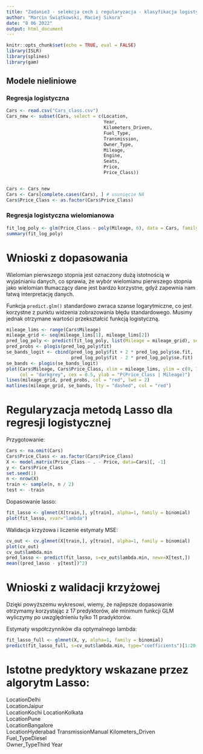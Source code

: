 ---
title: "Zadanie3 - selekcja cech i regularyzacja - klasyfikacja logistyczna"
author: "Marcin Świątkowski, Maciej Sikora"
date: "8 06 2022"
output: html_document
---

```{r setup, include=FALSE}
knitr::opts_chunk$set(echo = TRUE, eval = FALSE)
library(ISLR)
library(splines)
library(gam)
```

## Modele nieliniowe

### Regresja logistyczna

```{r załadowanie danych}
Cars <- read.csv("Cars_class.csv")
Cars_new <- subset(Cars, select = c(Location, 
                                    Year, 
                                    Kilometers_Driven, 
                                    Fuel_Type, 
                                    Transmission, 
                                    Owner_Type, 
                                    Mileage, 
                                    Engine,  
                                    Seats, 
                                    Price, 
                                    Price_Class))


Cars <- Cars_new
Cars <- Cars[complete.cases(Cars), ] # usunięcie NA
Cars$Price_Class <- as.factor(Cars$Price_Class)
```

### Regresja logistyczna wielomianowa


```{r logisticPoly}
fit_log_poly <- glm(Price_Class ~ poly(Mileage, 6), data = Cars, family = binomial)
summary(fit_log_poly)
```
# Wnioski z dopasowania
Wielomian pierwszego stopnia jest oznaczony dużą istotnością w wyjaśnianiu danych, co sprawia, że wybór wielomianu pierwszego stopnia jako wielomian tłumaczący dane jest bardzo korzystne, gdyż zapewnia nam łatwą interpretację danych.



Funkcja `predict.glm()` standardowo zwraca szanse logarytmiczne, co jest korzystne z punktu widzenia zobrazowania błędu standardowego. Musimy jednak otrzymane wartości przekształcić funkcją logistyczną.

```{r logisticPolyPred}
mileage_lims <- range(Cars$Mileage)
mileage_grid <- seq(mileage_lims[1], mileage_lims[2])
pred_log_poly <- predict(fit_log_poly, list(Mileage = mileage_grid), se.fit = TRUE)
pred_probs <- plogis(pred_log_poly$fit)
se_bands_logit <- cbind(pred_log_poly$fit + 2 * pred_log_poly$se.fit,
                        pred_log_poly$fit - 2 * pred_log_poly$se.fit)
se_bands <- plogis(se_bands_logit)
plot(Cars$Mileage, Cars$Price_Class, xlim = mileage_lims, ylim = c(0, 1), 
     col = "darkgrey", cex = 0.5, ylab = "P(Price_Class | Mileage)")
lines(mileage_grid, pred_probs, col = "red", lwd = 2)
matlines(mileage_grid, se_bands, lty = "dashed", col = "red")
```
# Regularyzacja metodą Lasso dla regresji logistycznej

Przygotowanie:

```{r przygotowanie do lasso}
Cars <- na.omit(Cars)
Cars$Price_Class <- as.factor(Cars$Price_Class)
X <- model.matrix(Price_Class ~ . - Price, data=Cars)[, -1]
y <- Cars$Price_Class
set.seed(1)
n <- nrow(X)
train <- sample(n, n / 2)
test <- -train
```

Dopasowanie lasso:

```{r fit lasso}
fit_lasso <- glmnet(X[train,], y[train], alpha=1, family = binomial)
plot(fit_lasso, xvar="lambda")
```

Walidacja krzyżowa i liczenie estymaty MSE:

```{r crossval i est. MSE}
cv_out <- cv.glmnet(X[train,], y[train], alpha=1, family = binomial)
plot(cv_out)
cv_out$lambda.min
pred_lasso <- predict(fit_lasso, s=cv_out$lambda.min, newx=X[test,])
mean((pred_lasso - y[test])^2)
```
# Wnioski z walidacji krzyżowej

Dzięki powyższemu wykresowi, wiemy, że najlepsze dopasowanie otrzymamy korzystając z 17 predyktorów, ale minimum funkcji GLM wyliczymy po uwzględnieniu tylko 11 pradyktorów.



Estymaty współczynników dla optymalnego lambda:

```{r estymaty opt lambda}
fit_lasso_full <- glmnet(X, y, alpha=1, family = binomial)
predict(fit_lasso_full, s=cv_out$lambda.min, type="coefficients")[1:20,]
```
# Istotne predyktory wskazane przez algorytm Lasso:

LocationDelhi        
LocationJaipur            
LocationKochi
LocationKolkata           
LocationPune  
LocationBangalore  
LocationHyderabad 
TransmissionManual 
Kilometers_Driven
Fuel_TypeDiesel             
Owner_TypeThird 
Year 
